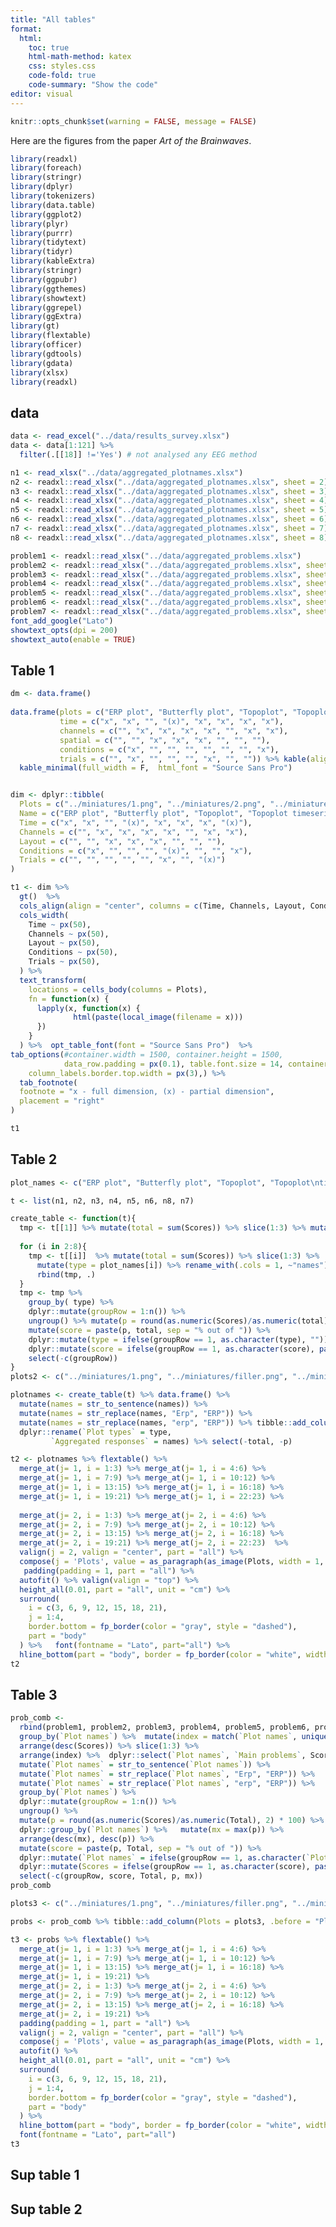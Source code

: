 ```yaml
---
title: "All tables"
format:
  html:
    toc: true
    html-math-method: katex
    css: styles.css
    code-fold: true
    code-summary: "Show the code"
editor: visual
---
```


```r
knitr::opts_chunk$set(warning = FALSE, message = FALSE) 
```

Here are the figures from the paper *Art of the Brainwaves*.

```r
library(readxl)
library(foreach)
library(stringr)
library(dplyr)
library(tokenizers)
library(data.table)
library(ggplot2)
library(plyr)
library(purrr)
library(tidytext)
library(tidyr)
library(kableExtra)
library(stringr)
library(ggpubr)
library(ggthemes)
library(showtext)
library(ggrepel)
library(ggExtra)
library(gt)
library(flextable)
library(officer)
library(gdtools)
library(gdata)
library(xlsx)
library(readxl)
```

## data

```r
data <- read_excel("../data/results_survey.xlsx")
data <- data[1:121] %>% 
  filter(.[[18]] !='Yes') # not analysed any EEG method

n1 <- read_xlsx("../data/aggregated_plotnames.xlsx")
n2 <- readxl::read_xlsx("../data/aggregated_plotnames.xlsx", sheet = 2)
n3 <- readxl::read_xlsx("../data/aggregated_plotnames.xlsx", sheet = 3)
n4 <- readxl::read_xlsx("../data/aggregated_plotnames.xlsx", sheet = 4)
n5 <- readxl::read_xlsx("../data/aggregated_plotnames.xlsx", sheet = 5)
n6 <- readxl::read_xlsx("../data/aggregated_plotnames.xlsx", sheet = 6)
n7 <- readxl::read_xlsx("../data/aggregated_plotnames.xlsx", sheet = 7)
n8 <- readxl::read_xlsx("../data/aggregated_plotnames.xlsx", sheet = 8)

problem1 <- readxl::read_xlsx("../data/aggregated_problems.xlsx")
problem2 <- readxl::read_xlsx("../data/aggregated_problems.xlsx", sheet = 2)
problem3 <- readxl::read_xlsx("../data/aggregated_problems.xlsx", sheet = 3)
problem4 <- readxl::read_xlsx("../data/aggregated_problems.xlsx", sheet = 4)
problem5 <- readxl::read_xlsx("../data/aggregated_problems.xlsx", sheet = 5)
problem6 <- readxl::read_xlsx("../data/aggregated_problems.xlsx", sheet = 6)
problem7 <- readxl::read_xlsx("../data/aggregated_problems.xlsx", sheet = 7)
font_add_google("Lato")
showtext_opts(dpi = 200)
showtext_auto(enable = TRUE)
```

## Table 1

```r
dm <- data.frame()
  
data.frame(plots = c("ERP plot", "Butterfly plot", "Topoplot", "Topoplot timeseries", "ERP grid", "ERP image", "Channel image", "Parallel plot"), 
           time = c("x", "x", "", "(x)", "x", "x", "x", "x"),
           channels = c("", "x", "x", "x", "x", "", "x", "x"), 
           spatial = c("", "", "x", "x", "x", "", "", ""), 
           conditions = c("x", "", "", "", "", "", "", "x"), 
           trials = c("", "x", "", "", "", "x", "", "")) %>% kable(align="lcccccc")  %>%
  kable_minimal(full_width = F,  html_font = "Source Sans Pro") 


dim <- dplyr::tibble(
  Plots = c("../miniatures/1.png", "../miniatures/2.png", "../miniatures/3.png", "../miniatures/4.png", "../miniatures/5.png", "../miniatures/6.png", "../miniatures/7.png", "../miniatures/8.png"),
  Name = c("ERP plot", "Butterfly plot", "Topoplot", "Topoplot timeseries", "ERP grid", "ERP image", "Channel image", "Parallel plot"), 
  Time = c("x", "x", "", "(x)", "x", "x", "x", "(x)"),
  Channels = c("", "x", "x", "x", "x", "", "x", "x"), 
  Layout = c("", "", "x", "x", "x", "", "", ""), 
  Conditions = c("x", "", "", "", "(x)", "", "", "x"), 
  Trials = c("", "", "", "", "", "x", "", "(x)")
) 

t1 <- dim %>% 
  gt()  %>% 
  cols_align(align = "center", columns = c(Time, Channels, Layout, Conditions, Trials)) %>% 
  cols_width(
    Time ~ px(50),
    Channels ~ px(50),
    Layout ~ px(50),
    Conditions ~ px(50),
    Trials ~ px(50),
  ) %>% 
  text_transform(
    locations = cells_body(columns = Plots),
    fn = function(x) {
      lapply(x, function(x) {
              html(paste(local_image(filename = x)))
      })
    }
  ) %>%  opt_table_font(font = "Source Sans Pro")  %>% 
tab_options(#container.width = 1500, container.height = 1500, 
            data_row.padding = px(0.1), table.font.size = 14, container.padding.x = 1,  column_labels.border.bottom.color = "black",column_labels.border.top.color = "white",
    column_labels.border.top.width = px(3),) %>% 
  tab_footnote(
  footnote = "x - full dimension, (x) - partial dimension",
  placement = "right"
)

t1
```

## Table 2

```r
plot_names <- c("ERP plot", "Butterfly plot", "Topoplot", "Topoplot\ntimeseries", "ERP grid", "ERP image", "Channel image", "Parallel plot")

t <- list(n1, n2, n3, n4, n5, n6, n8, n7) 

create_table <- function(t){
  tmp <- t[[1]] %>% mutate(total = sum(Scores)) %>% slice(1:3) %>% mutate(type = plot_names[1]) %>% rename_with(.cols = 1, ~"names") %>% relocate(type, names )
  
  for (i in 2:8){
    tmp <- t[[i]]  %>% mutate(total = sum(Scores)) %>% slice(1:3) %>% 
      mutate(type = plot_names[i]) %>% rename_with(.cols = 1, ~"names") %>% relocate(type, names) %>% 
      rbind(tmp, .)
  }
  tmp <- tmp %>% 
    group_by( type) %>%
    dplyr::mutate(groupRow = 1:n()) %>%
    ungroup() %>% mutate(p = round(as.numeric(Scores)/as.numeric(total), 2) * 100) %>% 
    mutate(score = paste(p, total, sep = "% out of ")) %>% 
    dplyr::mutate(type = ifelse(groupRow == 1, as.character(type), "")) %>%
    dplyr::mutate(score = ifelse(groupRow == 1, as.character(score), paste(p, "%", sep = ""))) %>%
    select(-c(groupRow))
}
plots2 <- c("../miniatures/1.png", "../miniatures/filler.png", "../miniatures/filler.png", "../miniatures/2.png", "../miniatures/filler.png", "../miniatures/filler.png", "../miniatures/3.png","../miniatures/filler.png", "../miniatures/filler.png", "../miniatures/4.png", "../miniatures/filler.png", "../miniatures/filler.png", "../miniatures/5.png", "../miniatures/filler.png", "../miniatures/filler.png", "../miniatures/6.png", "../miniatures/filler.png", "../miniatures/filler.png", "../miniatures/7.png", "../miniatures/filler.png", "../miniatures/filler.png", "../miniatures/8.png", "../miniatures/filler.png")

plotnames <- create_table(t) %>% data.frame() %>% 
  mutate(names = str_to_sentence(names)) %>% 
  mutate(names = str_replace(names, "Erp", "ERP")) %>% 
  mutate(names = str_replace(names, "erp", "ERP")) %>% tibble::add_column(Plots = plots2, .before = "type") %>% 
  dplyr::rename(`Plot types` = type,
         `Aggregated responses` = names) %>% select(-total, -p) 

t2 <- plotnames %>% flextable() %>% 
  merge_at(j= 1, i = 1:3) %>% merge_at(j= 1, i = 4:6) %>% 
  merge_at(j= 1, i = 7:9) %>% merge_at(j= 1, i = 10:12) %>%
  merge_at(j= 1, i = 13:15) %>% merge_at(j= 1, i = 16:18) %>%
  merge_at(j= 1, i = 19:21) %>% merge_at(j= 1, i = 22:23) %>%
  
  merge_at(j= 2, i = 1:3) %>% merge_at(j= 2, i = 4:6) %>% 
  merge_at(j= 2, i = 7:9) %>% merge_at(j= 2, i = 10:12) %>%
  merge_at(j= 2, i = 13:15) %>% merge_at(j= 2, i = 16:18) %>%
  merge_at(j= 2, i = 19:21) %>% merge_at(j= 2, i = 22:23)  %>% 
  valign(j = 2, valign = "center", part = "all") %>%
  compose(j = 'Plots', value = as_paragraph(as_image(Plots, width = 1, height = 0.6))) %>%
   padding(padding = 1, part = "all") %>% 
  autofit() %>% valign(valign = "top") %>% 
  height_all(0.01, part = "all", unit = "cm") %>% 
  surround(
    i = c(3, 6, 9, 12, 15, 18, 21),
    j = 1:4,
    border.bottom = fp_border(color = "gray", style = "dashed"),
    part = "body"
  ) %>%   font(fontname = "Lato", part="all") %>% 
  hline_bottom(part = "body", border = fp_border(color = "white", width = 3)) 
t2
```

## Table 3


```r
prob_comb <- 
  rbind(problem1, problem2, problem3, problem4, problem5, problem6, problem7) %>%
  group_by(`Plot names`) %>%  mutate(index = match(`Plot names`, unique(`Plot names`)))  %>% filter(`Main problems` != "no complains") %>% 
  arrange(desc(Scores)) %>% slice(1:3) %>% 
  arrange(index) %>%  dplyr::select(`Plot names`, `Main problems`, Scores, Total) %>%  
  mutate(`Plot names` = str_to_sentence(`Plot names`)) %>% 
  mutate(`Plot names` = str_replace(`Plot names`, "Erp", "ERP")) %>% 
  mutate(`Plot names` = str_replace(`Plot names`, "erp", "ERP")) %>%  
  group_by(`Plot names`) %>%
  dplyr::mutate(groupRow = 1:n()) %>%
  ungroup() %>%
  mutate(p = round(as.numeric(Scores)/as.numeric(Total), 2) * 100) %>% 
  dplyr::group_by(`Plot names`) %>%   mutate(mx = max(p)) %>% 
  arrange(desc(mx), desc(p)) %>% 
  mutate(score = paste(p, Total, sep = "% out of ")) %>% 
  dplyr::mutate(`Plot names` = ifelse(groupRow == 1, as.character(`Plot names`), "")) %>%
  dplyr::mutate(Scores = ifelse(groupRow == 1, as.character(score), paste(p, "%", sep = ""))) %>%
  select(-c(groupRow, score, Total, p, mx)) 
prob_comb
```

```r
plots3 <- c("../miniatures/1.png", "../miniatures/filler.png", "../miniatures/filler.png", "../miniatures/5.png", "../miniatures/filler.png", "../miniatures/filler.png", "../miniatures/4.png","../miniatures/filler.png", "../miniatures/filler.png", "../miniatures/7.png", "../miniatures/filler.png", "../miniatures/filler.png", "../miniatures/2.png", "../miniatures/filler.png", "../miniatures/filler.png", "../miniatures/3.png", "../miniatures/filler.png", "../miniatures/filler.png", "../miniatures/6.png", "../miniatures/filler.png", "../miniatures/filler.png")

probs <- prob_comb %>% tibble::add_column(Plots = plots3, .before = "Plot names")  %>% ungroup() 

t3 <- probs %>% flextable() %>% 
  merge_at(j= 1, i = 1:3) %>% merge_at(j= 1, i = 4:6) %>% 
  merge_at(j= 1, i = 7:9) %>% merge_at(j= 1, i = 10:12) %>%
  merge_at(j= 1, i = 13:15) %>% merge_at(j= 1, i = 16:18) %>% 
  merge_at(j= 1, i = 19:21) %>%
  merge_at(j= 2, i = 1:3) %>% merge_at(j= 2, i = 4:6) %>% 
  merge_at(j= 2, i = 7:9) %>% merge_at(j= 2, i = 10:12) %>%
  merge_at(j= 2, i = 13:15) %>% merge_at(j= 2, i = 16:18) %>%
  merge_at(j= 2, i = 19:21) %>% 
  padding(padding = 1, part = "all") %>% 
  valign(j = 2, valign = "center", part = "all") %>%
  compose(j = 'Plots', value = as_paragraph(as_image(Plots, width = 1, height = 0.6))) %>%
  autofit() %>%
  height_all(0.01, part = "all", unit = "cm") %>% 
  surround(
    i = c(3, 6, 9, 12, 15, 18, 21),
    j = 1:4,
    border.bottom = fp_border(color = "gray", style = "dashed"),
    part = "body"
  ) %>% 
  hline_bottom(part = "body", border = fp_border(color = "white", width = 3)) %>% 
  font(fontname = "Lato", part="all") 
t3 
```

## Sup table 1

## Sup table 2
